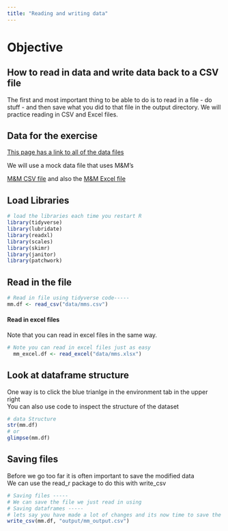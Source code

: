 ```yaml
---
title: "Reading and writing data"
---
```


# Objective

## How to read in data and write data back to a CSV file

The first and most important thing to be able to do is to read in a file - do stuff - and then save what you did to that file in the output directory. We will practice reading in CSV and Excel files.

## Data for the exercise

[This page has a link to all of the data files](99_example_data_files.qmd)

We will use a mock data file that uses M&M's

[M&M CSV file](data/mms.csv) and also the [M&M Excel file](data/mms.xlsx)

## Load Libraries

```r
# load the libraries each time you restart R
library(tidyverse)
library(lubridate)
library(readxl)
library(scales)
library(skimr)
library(janitor)
library(patchwork)
```

## Read in the file

```r
# Read in file using tidyverse code-----
mm.df <- read_csv("data/mms.csv")
```

#### Read in excel files

Note that you can read in excel files in the same way.

```r
# Note you can read in excel files just as easy
  mm_excel.df <- read_excel("data/mms.xlsx")
```

## Look at dataframe structure

One way is to click the blue trianlge in the environment tab in the upper right\
You can also use code to inspect the structure of the dataset

```r
# data Structure
str(mm.df)
# or
glimpse(mm.df)
```

## Saving files

Before we go too far it is often important to save the modified data\
We can use the read_r package to do this with write_csv

```r
# Saving files -----
# We can save the file we just read in using 
# Saving dataframes -----
# lets say you have made a lot of changes and its now time to save the dataframe
write_csv(mm.df, "output/mm_output.csv")
```
